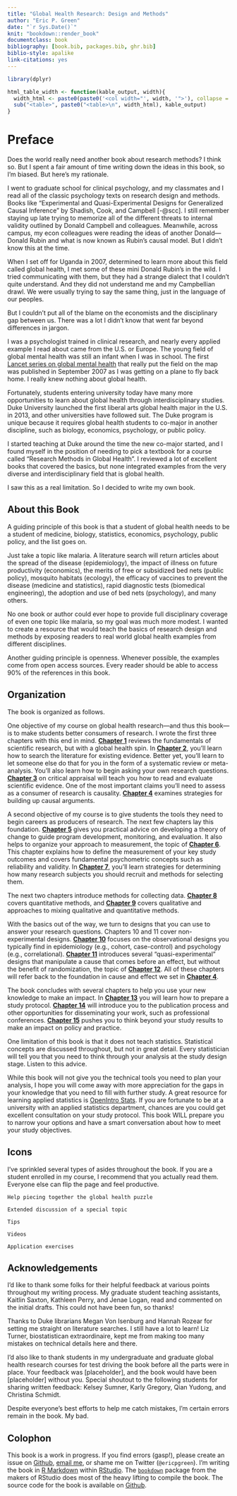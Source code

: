 ```yaml
--- 
title: "Global Health Research: Design and Methods"
author: "Eric P. Green"
date: "`r Sys.Date()`"
knit: "bookdown::render_book"
documentclass: book
bibliography: [book.bib, packages.bib, ghr.bib]
biblio-style: apalike
link-citations: yes
---
```


```r
library(dplyr)

html_table_width <- function(kable_output, width){
  width_html <- paste0(paste0('<col width="', width, '">'), collapse = "\n")
  sub("<table>", paste0("<table>\n", width_html), kable_output)
}
```


# Preface{-}

Does the world really need another book about research methods? I think so. But I spent a fair amount of time writing down the ideas in this book, so I'm biased. But here's my rationale.

I went to graduate school for clinical psychology, and my classmates and I read all of the classic psychology texts on research design and methods. Books like "Experimental and Quasi-Experimental Designs for Generalized Causal Inference" by Shadish, Cook, and Campbell [-@scc]. I still remember staying up late trying to memorize all of the different threats to internal validity outlined by Donald Campbell and colleagues. Meanwhile, across campus, my econ colleagues were reading the ideas of another Donald—Donald Rubin and what is now known as Rubin's causal model. But I didn't know this at the time.

When I set off for Uganda in 2007, determined to learn more about this field called global health, I met some of these mini Donald Rubin's in the wild. I tried communicating with them, but they had a strange dialect that I couldn't quite understand. And they did not understand me and my Campbellian drawl. We were usually trying to say the same thing, just in the language of our peoples.

But I couldn't put all of the blame on the economists and the disciplinary gap between us. There was a lot I didn't know that went far beyond differences in jargon. 

I was a psychologist trained in clinical research, and nearly every applied example I read about came from the U.S. or Europe. The young field of global mental health was still an infant when I was in school. The first <a href="http://www.thelancet.com/series/global-mental-health" target="_blank">Lancet series on global mental health</a> that really put the field on the map was published in September 2007 as I was getting on a plane to fly back home. I really knew nothing about global health.

Fortunately, students entering university today have many more opportunities to learn about global health through interdisciplinary studies. Duke University launched the first liberal arts global health major in the U.S. in 2013, and other universities have followed suit. The Duke program is unique because it requires global health students to co-major in another discipline, such as biology, economics, psychology, or public policy.

I started teaching at Duke around the time the new co-major started, and I found myself in the position of needing to pick a textbook for a course called "Research Methods in Global Health". I reviewed a lot of excellent books that covered the basics, but none integrated examples from the very diverse and interdisciplinary field that is global health.

I saw this as a real limitation. So I decided to write my own book.

## About this Book{-}

A guiding principle of this book is that a student of global health needs to be a student of medicine, biology, statistics, economics, psychology, public policy, and the list goes on. 

Just take a topic like malaria. A literature search will return articles about the spread of the disease (epidemiology), the impact of illness on future productivity (economics), the merits of free or subsidized bed nets (public policy), mosquito habitats (ecology), the efficacy of vaccines to prevent the disease (medicine and statistics), rapid diagnostic tests (biomedical engineering), the adoption and use of bed nets (psychology), and many others.

No one book or author could ever hope to provide full disciplinary coverage of even one topic like malaria, so my goal was much more modest. I wanted to create a resource that would teach the basics of research design and methods by exposing readers to real world global health examples from different disciplines.

Another guiding principle is openness. Whenever possible, the examples come from open access sources. Every reader should be able to access 90% of the references in this book.

## Organization{-}

The book is organized as follows.

One objective of my course on global health research—and thus this book—is to make students better consumers of research. I wrote the first three chapters with this end in mind. **[Chapter 1](science)** reviews the fundamentals of scientific research, but with a global health spin. In **[Chapter 2](literature)**, you'll learn how to search the literature for existing evidence. Better yet, you'll learn to let someone else do that for you in the form of a systematic review or meta-analysis. You'll also learn how to begin asking your own research questions. **[Chapter 3](critical)** on critical appraisal will teach you how to read and evaluate scientific evidence. One of the most important claims you'll need to assess as a consumer of research is causality. **[Chapter 4](causeeffect)** examines strategies for building up causal arguments.

A second objective of my course is to give students the tools they need to begin careers as producers of research. The next few chapters lay this foundation. **[Chapter 5](logic)** gives you practical advice on developing a theory of change to guide program development, monitoring, and evaluation. It also helps to organize your approach to measurement, the topic of **[Chapter 6](measurement)**. This chapter explains how to define the measurement of your key study outcomes and covers fundamental psychometric concepts such as reliability and validity. In **[Chapter 7](sampling)**, you'll learn strategies for determining how many research subjects you should recruit and methods for selecting them.

The next two chapters introduce methods for collecting data. **[Chapter 8](quant)** covers quantitative methods, and **[Chapter 9](qualmixed)** covers qualitative and approaches to mixing qualitative and quantitative methods.

With the basics out of the way, we turn to designs that you can use to answer your research questions. Chapters 10 and 11 cover non-experimental designs. **[Chapter 10](observational)** focuses on the observational designs you typically find in epidemiology (e.g., cohort, case-control) and psychology (e.g., correlational). **[Chapter 11](quasi)** introduces several "quasi-experimental" designs that manipulate a cause that comes before an effect, but without the benefit of randomization, the topic of **[Chapter 12](experimental)**. All of these chapters will refer back to the foundation in cause and effect we set in **[Chapter 4](causeeffect)**.

The book concludes with several chapters to help you use your new knowledge to make an impact. In **[Chapter 13](protocol)** you will learn how to prepare a study protocol. **[Chapter 14](sharing)** will introduce you to the publication process and other opportunities for disseminating your work, such as professional conferences. **[Chapter 15](impact)** pushes you to think beyond your study results to make an impact on policy and practice.

One limitation of this book is that it does not teach statistics. Statistical concepts are discussed throughout, but not in great detail. Every statistician will tell you that you need to think through your analysis at the study design stage. Listen to this advice.

While this book will not give you the technical tools you need to plan your analysis, I hope you will come away with more appreciation for the gaps in your knowledge that you need to fill with further study. A great resource for learning applied statistics is [OpenIntro Stats](https://www.openintro.org/stat/). If you are fortunate to be at a university with an applied statistics department, chances are you could get excellent consultation on your study protocol. This book WILL prepare you to narrow your options and have a smart conversation about how to meet your study objectives.

## Icons {-}

I’ve sprinkled several types of asides throughout the book. If you are a student enrolled in my course, I recommend that you actually read them. Everyone else can flip the page and feel productive.

```block
Help piecing together the global health puzzle
```

```block
Extended discussion of a special topic
```

```block
Tips
```

```block
Videos
```

```block
Application exercises
```

## Acknowledgements{-}

I'd like to thank some folks for their helpful feedback at various points throughout my writing process. My graduate student teaching assistants, Kaitlin Saxton, Kathleen Perry, and Jenae Logan, read and commented on the initial drafts. This could not have been fun, so thanks!

Thanks to Duke librarians Megan Von Isenburg and Hannah Rozear for setting me straight on literature searches. I still have a lot to learn! Liz Turner, biostatistican extraordinaire, kept me from making too many mistakes on technical details here and there.

I'd also like to thank students in my undergraduate and graduate global health research courses for test driving the book before all the parts were in place. Your feedback was [placeholder], and the book would have been [placeholder] without you. Special shoutout to the following students for sharing written feedback: Kelsey Sumner, Karly Gregory, Qian Yudong, and Christina Schmidt.

Despite everyone's best efforts to help me catch mistakes, I'm certain errors remain in the book. My bad.

## Colophon{-}

This book is a work in progress. If you find errors (gasp!), please create an issue on [Github](https://github.com/ericpgreen/GHR), [email me](eric.green@duke.edu), or shame me on Twitter (`@ericpgreen`). I'm writing the book in [R Markdown](http://rmarkdown.rstudio.com/) within [RStudio](https://www.rstudio.com/). The [`bookdown`](https://github.com/rstudio/bookdown) package from the makers of RStudio does most of the heavy lifting to compile the book. The source code for the book is available on [Github](https://github.com/ericpgreen/GHRbook).
